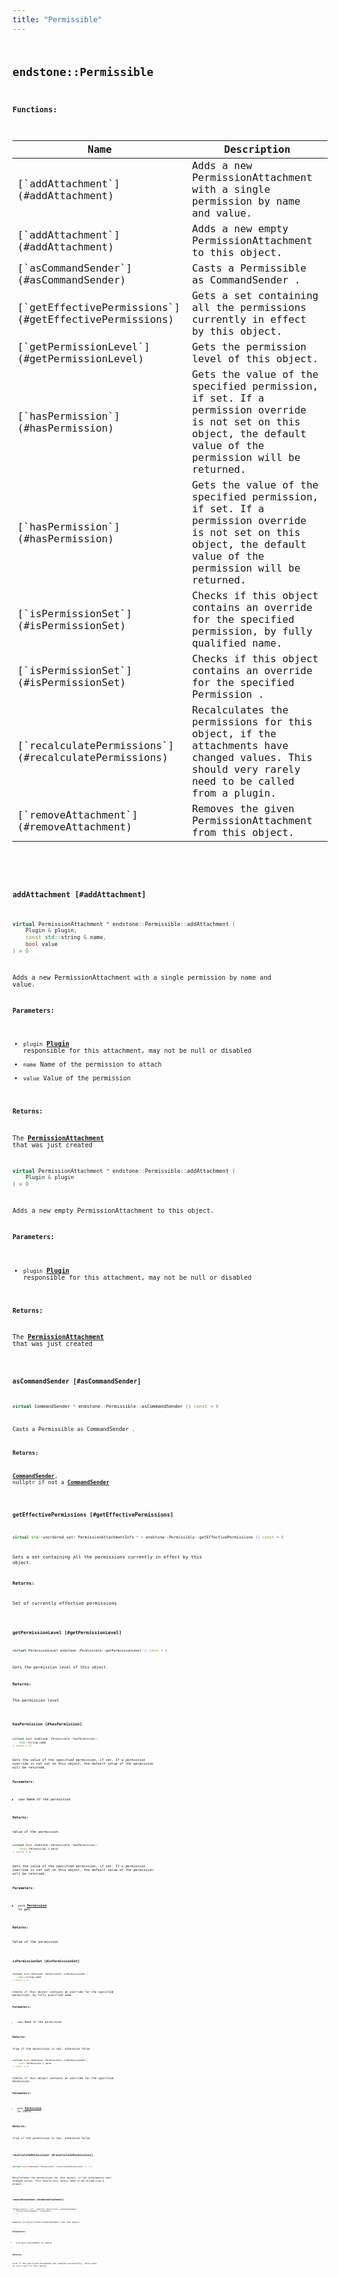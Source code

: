 ```yaml
---
title: "Permissible"
---
```


## <code className="doc-symbol doc-symbol-class"/> endstone::Permissible

















**Functions:**

<table>
<thead>
   <tr>
      <th>Name</th>
      <th>Description</th>
   </tr>
</thead>
<tbody>
<tr key="classendstone_1_1_permissible_1a08be02debf01b55544c4566931ed98fc">
    <td>[`addAttachment`](#addAttachment)</td>
    <td>Adds a new PermissionAttachment with a single permission by name and value.</td>
</tr>
<tr key="classendstone_1_1_permissible_1ab1adef2b8d0494a9bfcd9c9ffb995f2b">
    <td>[`addAttachment`](#addAttachment)</td>
    <td>Adds a new empty PermissionAttachment to this object.</td>
</tr>
<tr key="classendstone_1_1_permissible_1a49323c37f310044720678e27513b44dc">
    <td>[`asCommandSender`](#asCommandSender)</td>
    <td>Casts a Permissible as CommandSender .</td>
</tr>
<tr key="classendstone_1_1_permissible_1ad9307f3eef07e6e03a55b4fe9aab9be6">
    <td>[`getEffectivePermissions`](#getEffectivePermissions)</td>
    <td>Gets a set containing all the permissions currently in effect by this object.</td>
</tr>
<tr key="classendstone_1_1_permissible_1a6d78baa46215c951dc25cb5e55af085c">
    <td>[`getPermissionLevel`](#getPermissionLevel)</td>
    <td>Gets the permission level of this object.</td>
</tr>
<tr key="classendstone_1_1_permissible_1ade03215666f81be410f2b058fa2c158b">
    <td>[`hasPermission`](#hasPermission)</td>
    <td>Gets the value of the specified permission, if set. If a permission override is not set on this object, the default value of the permission will be returned.</td>
</tr>
<tr key="classendstone_1_1_permissible_1ae3da30350acda91f5a007e15fc783ae6">
    <td>[`hasPermission`](#hasPermission)</td>
    <td>Gets the value of the specified permission, if set. If a permission override is not set on this object, the default value of the permission will be returned.</td>
</tr>
<tr key="classendstone_1_1_permissible_1ae625f98f57116c559dc35a6cfce960d9">
    <td>[`isPermissionSet`](#isPermissionSet)</td>
    <td>Checks if this object contains an override for the specified permission, by fully qualified name.</td>
</tr>
<tr key="classendstone_1_1_permissible_1af40d6121208b293a05abf56c47792995">
    <td>[`isPermissionSet`](#isPermissionSet)</td>
    <td>Checks if this object contains an override for the specified Permission .</td>
</tr>
<tr key="classendstone_1_1_permissible_1acbd0e4c4815db28b66ef14976f110af5">
    <td>[`recalculatePermissions`](#recalculatePermissions)</td>
    <td>Recalculates the permissions for this object, if the attachments have changed values. This should very rarely need to be called from a plugin.</td>
</tr>
<tr key="classendstone_1_1_permissible_1a29dd5407f2c750a9b267f335d47aad29">
    <td>[`removeAttachment`](#removeAttachment)</td>
    <td>Removes the given PermissionAttachment from this object.</td>
</tr>
</tbody>
</table>

### <code className="doc-symbol doc-symbol-function"/> addAttachment [#addAttachment]



```cpp
virtual PermissionAttachment * endstone::Permissible::addAttachment (
    Plugin & plugin,
    const std::string & name,
    bool value
) = 0
```

Adds a new PermissionAttachment with a single permission by name and value.





**Parameters:**


* `plugin` [**Plugin**](classendstone_1_1_plugin.md) responsible for this attachment, may not be null or disabled 
* `name` Name of the permission to attach 
* `value` Value of the permission 



**Returns:**

The [**PermissionAttachment**](classendstone_1_1_permission_attachment.md) that was just created 





        

```cpp
virtual PermissionAttachment * endstone::Permissible::addAttachment (
    Plugin & plugin
) = 0
```

Adds a new empty PermissionAttachment to this object.





**Parameters:**


* `plugin` [**Plugin**](classendstone_1_1_plugin.md) responsible for this attachment, may not be null or disabled 



**Returns:**

The [**PermissionAttachment**](classendstone_1_1_permission_attachment.md) that was just created 





        
### <code className="doc-symbol doc-symbol-function"/> asCommandSender [#asCommandSender]

```cpp
virtual CommandSender * endstone::Permissible::asCommandSender () const = 0
```

Casts a Permissible as CommandSender .





**Returns:**

[**CommandSender**](classendstone_1_1_command_sender.md), nullptr if not a [**CommandSender**](classendstone_1_1_command_sender.md) 





        
### <code className="doc-symbol doc-symbol-function"/> getEffectivePermissions [#getEffectivePermissions]

```cpp
virtual std::unordered_set< PermissionAttachmentInfo * > endstone::Permissible::getEffectivePermissions () const = 0
```

Gets a set containing all the permissions currently in effect by this object.





**Returns:**

Set of currently effective permissions 





        
### <code className="doc-symbol doc-symbol-function"/> getPermissionLevel [#getPermissionLevel]

```cpp
virtual PermissionLevel endstone::Permissible::getPermissionLevel () const = 0
```

Gets the permission level of this object.





**Returns:**

The permission level 





        
### <code className="doc-symbol doc-symbol-function"/> hasPermission [#hasPermission]



```cpp
virtual bool endstone::Permissible::hasPermission (
    std::string name
) const = 0
```

Gets the value of the specified permission, if set. If a permission override is not set on this object, the default value of the permission will be returned.





**Parameters:**


* `name` Name of the permission 



**Returns:**

Value of the permission 





        

```cpp
virtual bool endstone::Permissible::hasPermission (
    const Permission & perm
) const = 0
```

Gets the value of the specified permission, if set. If a permission override is not set on this object, the default value of the permission will be returned.





**Parameters:**


* `perm` [**Permission**](classendstone_1_1_permission.md) to get 



**Returns:**

Value of the permission 





        
### <code className="doc-symbol doc-symbol-function"/> isPermissionSet [#isPermissionSet]



```cpp
virtual bool endstone::Permissible::isPermissionSet (
    std::string name
) const = 0
```

Checks if this object contains an override for the specified permission, by fully qualified name.





**Parameters:**


* `name` Name of the permission 



**Returns:**

true if the permission is set, otherwise false 





        

```cpp
virtual bool endstone::Permissible::isPermissionSet (
    const Permission & perm
) const = 0
```

Checks if this object contains an override for the specified Permission .





**Parameters:**


* `perm` [**Permission**](classendstone_1_1_permission.md) to check 



**Returns:**

true if the permission is set, otherwise false 





        
### <code className="doc-symbol doc-symbol-function"/> recalculatePermissions [#recalculatePermissions]

```cpp
virtual void endstone::Permissible::recalculatePermissions () = 0
```

Recalculates the permissions for this object, if the attachments have changed values. This should very rarely need to be called from a plugin.

### <code className="doc-symbol doc-symbol-function"/> removeAttachment [#removeAttachment]

```cpp
virtual Result< void > endstone::Permissible::removeAttachment (
    PermissionAttachment & attachment
) = 0
```

Removes the given PermissionAttachment from this object.





**Parameters:**


* `attachment` Attachment to remove 



**Returns:**

true if the specified attachment was removed successfully, false when it isn't part of this object 





        